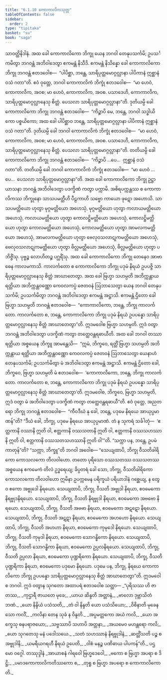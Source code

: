 ```yaml
---
title: "6.1.10 ကောကာလိကသုတ္တ"
tableOfContents: false
sidebar:
  order: 2
type: "tipitaka"
basket: "su"
book: "saga"
---
```



<DynamicBreadcrumb />

<Division number="181" book="saga">

<Paragraph number="1079" book="saga">
သာဝတ္ထိနိဒါနံ. အထ ခေါ ကောကာလိကော ဘိက္ခု ယေန ဘဂဝါ တေနုပသင်္ကမိ; ဥပသင်္ကမိတွာ ဘဂဝန္တံ အဘိဝါဒေတွာ ဧကမန္တံ နိသီဒိ. ဧကမန္တံ နိသိန္နော ခေါ ကောကာလိကော ဘိက္ခု ဘဂဝန္တံ ဧတဒဝေါစ—  “ပါပိစ္ဆာ, ဘန္တေ, သာရိပုတ္တမောဂ္ဂလ္လာနာ ပါပိကာနံ ဣစ္ဆာနံ ဝသံ ဂတာ”တိ. ဧဝံ ဝုတ္တေ, ဘဂဝါ ကောကာလိကံ ဘိက္ခုံ ဧတဒဝေါစ—  “မာ ဟေဝံ, ကောကာလိက, အဝစ; မာ ဟေဝံ, ကောကာလိက, အဝစ. ပသာဒေဟိ, ကောကာလိက, သာရိပုတ္တမောဂ္ဂလ္လာနေသု စိတ္တံ. ပေသလာ သာရိပုတ္တမောဂ္ဂလ္လာနာ”တိ. ဒုတိယမ္ပိ ခေါ ကောကာလိကော ဘိက္ခု ဘဂဝန္တံ ဧတဒဝေါစ—  “ကိဉ္စာပိ မေ, ဘန္တေ, ဘဂဝါ သဒ္ဓါယိကော ပစ္စယိကော; အထ ခေါ ပါပိစ္ဆာဝ ဘန္တေ, သာရိပုတ္တမောဂ္ဂလ္လာနာ ပါပိကာနံ ဣစ္ဆာနံ ဝသံ ဂတာ”တိ. ဒုတိယမ္ပိ ခေါ ဘဂဝါ ကောကာလိကံ ဘိက္ခုံ ဧတဒဝေါစ—  “မာ ဟေဝံ, ကောကာလိက, အဝစ; မာ ဟေဝံ, ကောကာလိက, အဝစ. ပသာဒေဟိ, ကောကာလိက, သာရိပုတ္တမောဂ္ဂလ္လာနေသု စိတ္တံ. ပေသလာ သာရိပုတ္တမောဂ္ဂလ္လာနာ”တိ. တတိယမ္ပိ ခေါ ကောကာလိကော ဘိက္ခု ဘဂဝန္တံ ဧတဒဝေါစ—  “ကိဉ္စာပိ …ပေ…  ဣစ္ဆာနံ ဝသံ ဂတာ”တိ. တတိယမ္ပိ ခေါ ဘဂဝါ ကောကာလိကံ ဘိက္ခုံ ဧတဒဝေါစ—  “မာ ဟေဝံ …ပေ…  ပေသလာ သာရိပုတ္တမောဂ္ဂလ္လာနာ”တိ.
</Paragraph>

<Paragraph number="1080" book="saga">
အထ ခေါ ကောကာလိကော ဘိက္ခု ဥဋ္ဌာယာသနာ ဘဂဝန္တံ အဘိဝါဒေတွာ ပဒက္ခိဏံ ကတွာ ပက္ကာမိ. အစိရပက္ကန္တဿ စ ကောကာလိကဿ ဘိက္ခုနော သာသပမတ္တီဟိ ပီဠကာဟိ သဗ္ဗော ကာယော ဖုဋော အဟောသိ. သာသပမတ္တိယော ဟုတွာ မုဂ္ဂမတ္တိယော အဟေသုံ, မုဂ္ဂမတ္တိယော ဟုတွာ ကလာယမတ္တိယော အဟေသုံ, ကလာယမတ္တိယော ဟုတွာ ကောလဋ္ဌိမတ္တိယော အဟေသုံ, ကောလဋ္ဌိမတ္တိယော ဟုတွာ ကောလမတ္တိယော အဟေသုံ, ကောလမတ္တိယော ဟုတွာ အာမလကမတ္တိယော အဟေသုံ, အာမလကမတ္တိယော ဟုတွာ ဗေလုဝသလာဋုကမတ္တိယော အဟေသုံ, ဗေလုဝသလာဋုကမတ္တိယော ဟုတွာ ဗိလ္လမတ္တိယော အဟေသုံ, ဗိလ္လမတ္တိယော ဟုတွာ ပဘိဇ္ဇိံသု. ပုဗ္ဗဉ္စ လောဟိတဉ္စ ပဂ္ဃရိံသု. အထ ခေါ ကောကာလိကော ဘိက္ခု တေနေဝ အာဗာဓေန ကာလမကာသိ. ကာလင်္ကတော စ ကောကာလိကော ဘိက္ခု ပဒုမံ နိရယံ ဥပပဇ္ဇိ သာရိပုတ္တမောဂ္ဂလ္လာနေသု စိတ္တံ အာဃာတေတွာ.
</Paragraph>

<Paragraph number="1081" book="saga">
အထ ခေါ ဗြဟ္မာ သဟမ္ပတိ အဘိက္ကန္တာယ ရတ္တိယာ အဘိက္ကန္တဝဏ္ဏော ကေဝလကပ္ပံ ဇေတဝနံ ဩဘာသေတွာ ယေန ဘဂဝါ တေနုပသင်္ကမိ; ဥပသင်္ကမိတွာ ဘဂဝန္တံ အဘိဝါဒေတွာ ဧကမန္တံ အဋ္ဌာသိ. ဧကမန္တံ ဌိတော ခေါ ဗြဟ္မာ သဟမ္ပတိ ဘဂဝန္တံ ဧတဒဝေါစ—  “ကောကာလိကော, ဘန္တေ, ဘိက္ခု ကာလင်္ကတော. ကာလင်္ကတော စ, ဘန္တေ, ကောကာလိကော ဘိက္ခု ပဒုမံ နိရယံ ဥပပန္နော သာရိပုတ္တမောဂ္ဂလ္လာနေသု စိတ္တံ အာဃာတေတွာ”တိ. ဣဒမဝေါစ ဗြဟ္မာ သဟမ္ပတိ. ဣဒံ ဝတွာ ဘဂဝန္တံ အဘိဝါဒေတွာ ပဒက္ခိဏံ ကတွာ တတ္ထေဝန္တရဓာယီတိ.
</Paragraph>

<Paragraph number="1082" book="saga">
အထ ခေါ ဘဂဝါ တဿာ ရတ္တိယာ အစ္စယေန ဘိက္ခူ အာမန္တေသိ—  “ဣမံ, ဘိက္ခဝေ, ရတ္တိံ ဗြဟ္မာ သဟမ္ပတိ အဘိက္ကန္တာယ ရတ္တိယာ အဘိက္ကန္တဝဏ္ဏော ကေဝလကပ္ပံ ဇေတဝနံ ဩဘာသေတွာ ယေနာဟံ တေနုပသင်္ကမိ; ဥပသင်္ကမိတွာ မံ အဘိဝါဒေတွာ ဧကမန္တံ အဋ္ဌာသိ. ဧကမန္တံ ဌိတော ခေါ, ဘိက္ခဝေ, ဗြဟ္မာ သဟမ္ပတိ မံ ဧတဒဝေါစ—  ‘ကောကာလိကော, ဘန္တေ, ဘိက္ခု ကာလင်္ကတော. ကာလင်္ကတော စ, ဘန္တေ, ကောကာလိကော ဘိက္ခု ပဒုမံ နိရယံ ဥပပန္နော သာရိပုတ္တမောဂ္ဂလ္လာနေသု စိတ္တံ အာဃာတေတွာ’တိ. ဣဒမဝေါစ, ဘိက္ခဝေ, ဗြဟ္မာ သဟမ္ပတိ, ဣဒံ ဝတွာ မံ အဘိဝါဒေတွာ ပဒက္ခိဏံ ကတွာ တတ္ထေဝန္တရဓာယီ”တိ.
</Paragraph>

<Paragraph number="1083" book="saga">
ဧဝံ ဝုတ္တေ, အညတရော ဘိက္ခု ဘဂဝန္တံ ဧတဒဝေါစ—  “ကီဝဒီဃံ နု ခေါ, ဘန္တေ, ပဒုမေ နိရယေ အာယုပ္ပမာဏန်”တိ? “ဒီဃံ ခေါ, ဘိက္ခု, ပဒုမေ နိရယေ အာယုပ္ပမာဏံ. တံ န သုကရံ သင်္ခါတုံ—  ‘ဧတ္တကာနိ ဝဿာနိ ဣတိ ဝါ, ဧတ္တကာနိ ဝဿသတာနိ ဣတိ ဝါ, ဧတ္တကာနိ ဝဿသဟဿာနိ ဣတိ ဝါ, ဧတ္တကာနိ ဝဿသတသဟဿာနိ ဣတိ ဝါ’”တိ. “သက္ကာ ပန, ဘန္တေ, ဥပမံ ကာတုန်”တိ? “သက္ကာ, ဘိက္ခူ”တိ ဘဂဝါ အဝေါစ—
</Paragraph>

<Paragraph number="1084" book="saga">
“သေယျထာပိ, ဘိက္ခု ဝီသတိခါရိကော ကောသလကော တိလဝါဟော. တတော ပုရိသော ဝဿသတဿ ဝဿသတဿ အစ္စယေန ဧကမေကံ တိလံ ဥဒ္ဓရေယျ; ခိပ္ပတရံ ခေါ သော, ဘိက္ခု, ဝီသတိခါရိကော ကောသလကော တိလဝါဟော ဣမိနာ ဥပက္ကမေန ပရိက္ခယံ ပရိယာဒါနံ ဂစ္ဆေယျ, န တွေဝ ဧကော အဗ္ဗုဒေါ နိရယော. သေယျထာပိ, ဘိက္ခု, ဝီသတိ အဗ္ဗုဒါ နိရယာ, ဧဝမေကော နိရဗ္ဗုဒနိရယော. သေယျထာပိ, ဘိက္ခု, ဝီသတိ နိရဗ္ဗုဒါ နိရယာ, ဧဝမေကော အဗဗော နိရယော. သေယျထာပိ, ဘိက္ခု, ဝီသတိ အဗဗာ နိရယာ, ဧဝမေကော အဋဋော နိရယော. သေယျထာပိ, ဘိက္ခု, ဝီသတိ အဋဋာ နိရယာ, ဧဝမေကော အဟဟော နိရယော. သေယျထာပိ, ဘိက္ခု, ဝီသတိ အဟဟာ နိရယာ, ဧဝမေကော ကုမုဒေါ နိရယော. သေယျထာပိ, ဘိက္ခု, ဝီသတိ ကုမုဒါ နိရယာ, ဧဝမေကော သောဂန္ဓိကော နိရယော. သေယျထာပိ, ဘိက္ခု, ဝီသတိ သောဂန္ဓိကာ နိရယာ, ဧဝမေကော ဥပ္ပလနိရယော. သေယျထာပိ, ဘိက္ခု, ဝီသတိ ဥပ္ပလာ နိရယာ, ဧဝမေကော ပုဏ္ဍရိကော နိရယော. သေယျထာပိ, ဘိက္ခု, ဝီသတိ ပုဏ္ဍရိကာ နိရယာ, ဧဝမေကော ပဒုမော နိရယော. ပဒုမေ ပန, ဘိက္ခု, နိရယေ ကောကာလိကော ဘိက္ခု ဥပပန္နော သာရိပုတ္တမောဂ္ဂလ္လာနေသု စိတ္တံ အာဃာတေတွာ”တိ. ဣဒမဝေါစ ဘဂဝါ. ဣဒံ ဝတွာန သုဂတော အထာပရံ ဧတဒဝေါစ သတ္ထာ—
</Paragraph>

<Paragraph number="1085" type="verses" book="saga">
_“ပုရိသဿ ဟိ ဇာတဿ,_  
_ကုဌာရီ ဇာယတေ မုခေ;_  
_ယာယ ဆိန္ဒတိ အတ္တာနံ,_  
_ဗာလော ဒုဗ္ဘာသိတံ ဘဏံ._  

</Paragraph>

<Paragraph number="1086" type="verses" book="saga">
_ယော နိန္ဒိယံ ပသံသတိ,_  
_တံ ဝါ နိန္ဒတိ ယော ပသံသိယော;_  
_ဝိစိနာတိ မုခေန သော ကလိံ,_  
_ကလိနာ တေန သုခံ န ဝိန္ဒတိ._  

</Paragraph>

<Paragraph number="1087" type="verses" book="saga">
_အပ္ပမတ္တကော အယံ ကလိ,_  
_ယော အက္ခေသု ဓနပရာဇယော;_  
_သဗ္ဗဿာပိ သဟာပိ အတ္တနာ,_  
_အယမေဝ မဟန္တရော ကလိ;_  
_ယော သုဂတေသု မနံ ပဒေါသယေ._  

</Paragraph>

<Paragraph number="1088" type="verses" book="saga">
_သတံ သဟဿာနံ နိရဗ္ဗုဒါနံ,_  
_ဆတ္တိံသတိ ပဉ္စ စ အဗ္ဗုဒါနိ;_  
_ယမရိယဂရဟီ နိရယံ ဥပေတိ,_  
_ဝါစံ မနဉ္စ ပဏိဓာယ ပါပကန်”တိ._  


</Paragraph>
</Division>

<Paragraph number="1089" type="center" book="saga">
ပဌမော ဝဂ္ဂေါ.



</Paragraph>

<Paragraph number="1090" type="center" book="saga">
တဿုဒ္ဒါနံ


</Paragraph>

<Paragraph number="1091" type="verses" book="saga">
_အာယာစနံ ဂါရဝေါ ဗြဟ္မဒေဝေါ,_  
_ဗကော စ ဗြဟ္မာ အပရာ စ ဒိဋ္ဌိ;_  
_ပမာဒကောကာလိကတိဿကော စ,_  
_တုရူ စ ဗြဟ္မာ အပရော စ ကောကာလိကောတိ._
</Paragraph>